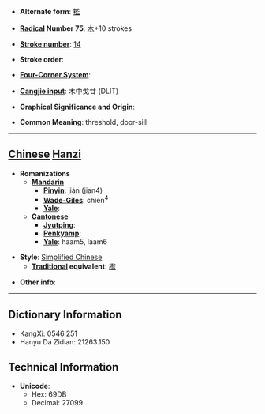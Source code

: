 * '''Alternate form''': [[檻]]

* '''[[Wiktionary:Chinese radical index| Radical]] Number 75''': [[Wiktionary:Chinese radical index 木|木]]+10 strokes

* '''[[Wiktionary:Chinese total strokes index|Stroke number]]''': [[Wiktionary:Chinese total strokes index 14|14]]

* '''Stroke order''': 

* '''[[Wiktionary:Chinese four corner index|Four-Corner System]]''': 

* '''[[Wiktionary:Chinese Cangjie index|Cangjie input]]''': 木中戈廿 (DLIT)

* '''Graphical Significance and Origin''': 

* '''Common Meaning''': threshold, door-sill

----

== [[Chinese]] [[Hanzi]] ==

* '''Romanizations'''
** '''[[Mandarin]]'''
*** '''[[Pinyin]]''': jiàn (jian4)
*** '''[[Wade-Giles]]''': chien<sup>4</sup>
*** '''[[Yale]]''': 
** '''[[Cantonese]]'''
*** '''[[Jyutping]]''':
*** '''[[Penkyamp]]''': 
*** '''[[Yale]]''': haam5, laam6

* '''Style''': [[Simplified Chinese]] 
** '''[[Traditional Chinese|Traditional]] equivalent''': [[檻]]

* '''Other info''': 

----

== Dictionary Information ==

* KangXi: 0546.251
* Hanyu Da Zidian: 21263.150

== Technical Information ==

* '''Unicode''':
** Hex: 69DB
** Decimal: 27099